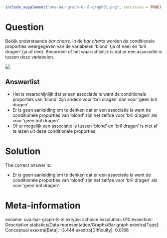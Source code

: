 ```r
include_supplement("uva-bar-graph-8-nl-graph01.png", recursive = TRUE)
```

Question
========

Bekijk onderstaande *bar charts*. In de *bar charts* worden de
conditionele proporties weergegeven van de variabelen 'blond' (ja of
nee) en 'bril dragen' (ja of nee). Beoordeel of het waarschijnlijk is
dat er een associatie is tussen deze variabelen.


![](uva-bar-graph-8-nl-graph01.png)

Answerlist
----------

* Het is waarschijnlijk dat er een associatie is want de conditionele proporties van 'blond' zijn anders voor 'bril dragen' dan voor 'geen bril dragen'.
* Er is geen aanleiding om te denken dat er een associatie is want de conditionele proporties van 'blond' zijn het zelfde voor 'bril dragen' als voor 'geen bril dragen'.
* Of er mogelijk een associatie is tussen 'blond' en 'bril dragen' is niet af te lezen uit deze conditionele proporties.

Solution
========

The correct answer is: 

* Er is geen aanleiding om te denken dat er een associatie is want de conditionele proporties van 'blond' zijn het zelfde voor 'bril dragen' als voor 'geen bril dragen'.

Meta-information
================
exname: uva-bar-graph-8-nl
extype: schoice
exsolution: 010
exsection: Descriptive statistics/Data representation/Graphs/Bar graph
exextra[Type]: Conceptual
exextra[Beta]: -3.444
exextra[Difficulty]: 0.0186
